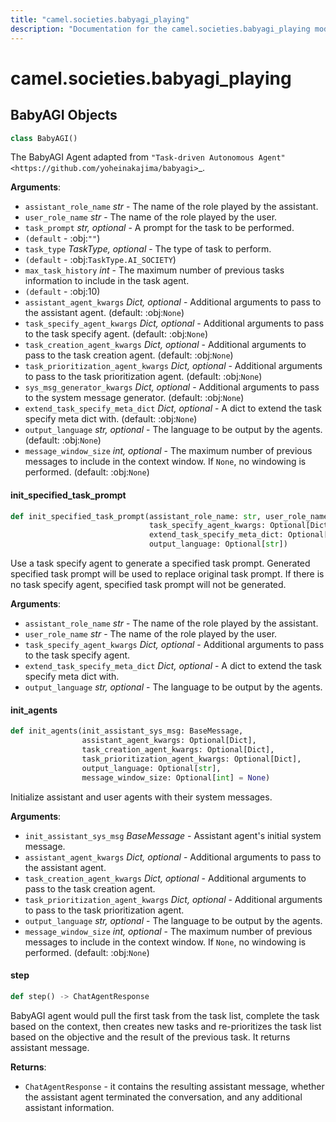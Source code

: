 ```yaml
---
title: "camel.societies.babyagi_playing"
description: "Documentation for the camel.societies.babyagi_playing module"
---
```


<a id="camel.societies.babyagi_playing"></a>

# camel.societies.babyagi\_playing

<a id="camel.societies.babyagi_playing.BabyAGI"></a>

## BabyAGI Objects

```python
class BabyAGI()
```

The BabyAGI Agent adapted from `"Task-driven Autonomous Agent"
<https://github.com/yoheinakajima/babyagi>`_.

**Arguments**:

- `assistant_role_name` _str_ - The name of the role played by the
  assistant.
- `user_role_name` _str_ - The name of the role played by the user.
- `task_prompt` _str, optional_ - A prompt for the task to be performed.
- `(default` - :obj:`""`)
- `task_type` _TaskType, optional_ - The type of task to perform.
- `(default` - :obj:`TaskType.AI_SOCIETY`)
- `max_task_history` _int_ - The maximum number of previous tasks
  information to include in the task agent.
- `(default` - :obj:10)
- `assistant_agent_kwargs` _Dict, optional_ - Additional arguments to pass
  to the assistant agent. (default: :obj:`None`)
- `task_specify_agent_kwargs` _Dict, optional_ - Additional arguments to
  pass to the task specify agent. (default: :obj:`None`)
- `task_creation_agent_kwargs` _Dict, optional_ - Additional arguments to
  pass to the task creation agent. (default: :obj:`None`)
- `task_prioritization_agent_kwargs` _Dict, optional_ - Additional arguments
  to pass to the task prioritization agent. (default: :obj:`None`)
- `sys_msg_generator_kwargs` _Dict, optional_ - Additional arguments to
  pass to the system message generator. (default: :obj:`None`)
- `extend_task_specify_meta_dict` _Dict, optional_ - A dict to extend the
  task specify meta dict with. (default: :obj:`None`)
- `output_language` _str, optional_ - The language to be output by the
  agents. (default: :obj:`None`)
- `message_window_size` _int, optional_ - The maximum number of previous
  messages to include in the context window. If `None`, no windowing
  is performed. (default: :obj:`None`)

<a id="camel.societies.babyagi_playing.BabyAGI.init_specified_task_prompt"></a>

#### init\_specified\_task\_prompt

```python
def init_specified_task_prompt(assistant_role_name: str, user_role_name: str,
                               task_specify_agent_kwargs: Optional[Dict],
                               extend_task_specify_meta_dict: Optional[Dict],
                               output_language: Optional[str])
```

Use a task specify agent to generate a specified task prompt.
Generated specified task prompt will be used to replace original
task prompt. If there is no task specify agent, specified task
prompt will not be generated.

**Arguments**:

- `assistant_role_name` _str_ - The name of the role played by the
  assistant.
- `user_role_name` _str_ - The name of the role played by the user.
- `task_specify_agent_kwargs` _Dict, optional_ - Additional arguments
  to pass to the task specify agent.
- `extend_task_specify_meta_dict` _Dict, optional_ - A dict to extend
  the task specify meta dict with.
- `output_language` _str, optional_ - The language to be output by the
  agents.

<a id="camel.societies.babyagi_playing.BabyAGI.init_agents"></a>

#### init\_agents

```python
def init_agents(init_assistant_sys_msg: BaseMessage,
                assistant_agent_kwargs: Optional[Dict],
                task_creation_agent_kwargs: Optional[Dict],
                task_prioritization_agent_kwargs: Optional[Dict],
                output_language: Optional[str],
                message_window_size: Optional[int] = None)
```

Initialize assistant and user agents with their system messages.

**Arguments**:

- `init_assistant_sys_msg` _BaseMessage_ - Assistant agent's initial
  system message.
- `assistant_agent_kwargs` _Dict, optional_ - Additional arguments to
  pass to the assistant agent.
- `task_creation_agent_kwargs` _Dict, optional_ - Additional arguments
  to pass to the task creation agent.
- `task_prioritization_agent_kwargs` _Dict, optional_ - Additional
  arguments to pass to the task prioritization agent.
- `output_language` _str, optional_ - The language to be output by the
  agents.
- `message_window_size` _int, optional_ - The maximum number of previous
  messages to include in the context window. If `None`, no
  windowing is performed. (default: :obj:`None`)

<a id="camel.societies.babyagi_playing.BabyAGI.step"></a>

#### step

```python
def step() -> ChatAgentResponse
```

BabyAGI agent would pull the first task from the task list,
complete the task based on the context, then creates new tasks and
re-prioritizes the task list based on the objective and the result of
the previous task. It returns assistant message.

**Returns**:

- `ChatAgentResponse` - it contains the resulting assistant message,
  whether the assistant agent terminated the conversation,
  and any additional assistant information.

